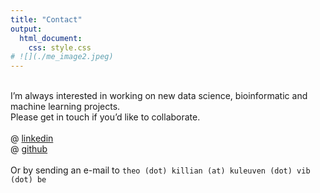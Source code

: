 ```yaml
---
title: "Contact"
output:
  html_document:
    css: style.css
# ![](./me_image2.jpeg)
---
```

<br/>
I'm always interested in working on new data science, bioinformatic and machine learning projects.
<br/> Please get in touch if you’d like to collaborate.
<br/>
<br/>
@ [linkedin](https://www.linkedin.com/in/theo-killian/)
<br/>
@ [github](https://github.com/tfkillian)
<br/>
<br/>
Or by sending an e-mail to `theo (dot) killian (at) kuleuven (dot) vib (dot) be`


